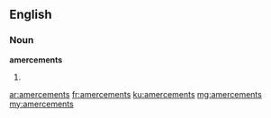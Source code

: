 ==English==

===Noun===
'''amercements'''

# {{plural of|amercement}}

[[ar:amercements]]
[[fr:amercements]]
[[ku:amercements]]
[[mg:amercements]]
[[my:amercements]]